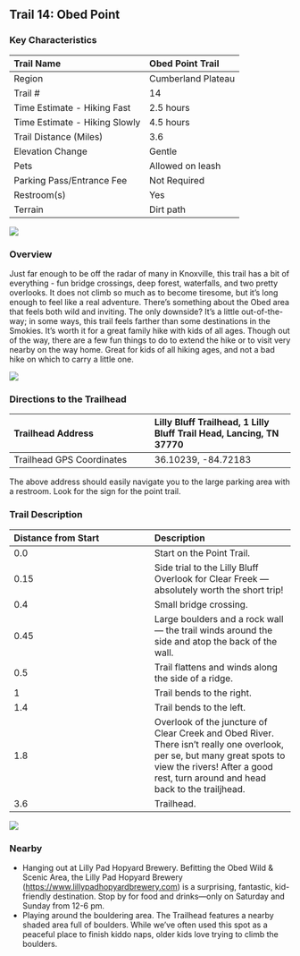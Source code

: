 ## Trail 14: Obed Point


### Key Characteristics

| Trail Name                    | Obed Point Trail   |
|:------------------------------|:-------------------|
| Region                        | Cumberland Plateau |
| Trail \#                      | 14                 |
| Time Estimate - Hiking Fast   | 2.5 hours          |
| Time Estimate - Hiking Slowly | 4.5 hours          |
| Trail Distance (Miles)        | 3.6                |
| Elevation Change              | Gentle             |
| Pets                          | Allowed on leash   |
| Parking Pass/Entrance Fee     | Not Required       |
| Restroom(s)                   | Yes                |
| Terrain                       | Dirt path          |

![](maps/trail-14-map.jpeg)

### Overview

Just far enough to be off the radar of many in Knoxville, this trail has a bit of everything - fun bridge crossings, deep forest, waterfalls, and two pretty overlooks.
It does not climb so much as to become tiresome, but it's long enough to feel like a real adventure.
There's something about the Obed area that feels both wild and inviting.
The only downside?
It's a little out-of-the-way; in some ways, this trail feels farther than some destinations in the Smokies.
It's worth it for a great family hike with kids of all ages.
Though out of the way, there are a few fun things to do to extend the hike or to visit very nearby on the way home.
Great for kids of all hiking ages, and not a bad hike on which to carry a little one.

![](img/trail-14-figure-01.jpg)

### Directions to the Trailhead

| Trailhead Address         | Lilly Bluff Trailhead, 1 Lilly Bluff Trail Head, Lancing, TN 37770 |
|:-----------------------------------|:-----------------------------------|
| Trailhead GPS Coordinates | 36.10239, -84.72183                                                |

The above address should easily navigate you to the large parking area with a restroom.
Look for the sign for the point trail.

### Trail Description

| Distance from Start | Description                                                                                                                                                                                               |
|:-----------------------------------|:-----------------------------------|
| 0.0                 | Start on the Point Trail.                                                                                                                                                                                 |
| 0.15                | Side trial to the Lilly Bluff Overlook for Clear Freek --- absolutely worth the short trip!                                                                                                               |
| 0.4                 | Small bridge crossing.                                                                                                                                                                                    |
| 0.45                | Large boulders and a rock wall --- the trail winds around the side and atop the back of the wall.                                                                                                         |
| 0.5                 | Trail flattens and winds along the side of a ridge.                                                                                                                                                       |
| 1                   | Trail bends to the right.                                                                                                                                                                                 |
| 1.4                 | Trail bends to the left.                                                                                                                                                                                  |
| 1.8                 | Overlook of the juncture of Clear Creek and Obed River. There isn't really one overlook, per se, but many great spots to view the rivers! After a good rest, turn around and head back to the trailjhead. |
| 3.6                 | Trailhead.                                                                                                                                                                                                |

![](img/trail-14-figure-02.jpg)

### Nearby

-   Hanging out at Lilly Pad Hopyard Brewery. Befitting the Obed Wild & Scenic Area, the Lilly Pad Hopyard Brewery (<https://www.lillypadhopyardbrewery.com>) is a surprising, fantastic, kid-friendly destination. Stop by for food and drinks---only on Saturday and Sunday from 12-6 pm.
-   Playing around the bouldering area. The Trailhead features a nearby shaded area full of boulders. While we've often used this spot as a peaceful place to finish kiddo naps, older kids love trying to climb the boulders.

